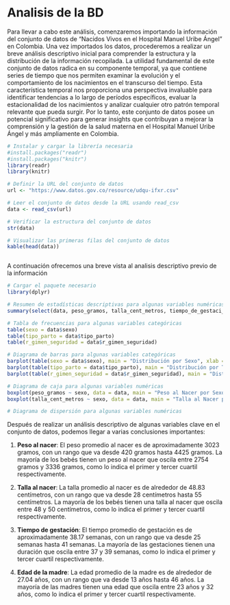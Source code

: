 # Analisis de la BD {#intro}

Para llevar a cabo este análisis, comenzaremos importando la información del conjunto de datos de "Nacidos Vivos en el Hospital Manuel Uribe Ángel" en Colombia. Una vez importados los datos, procederemos a realizar un breve análisis descriptivo inicial para comprender la estructura y la distribución de la información recopilada. La utilidad fundamental de este conjunto de datos radica en su componente temporal, ya que contiene series de tiempo que nos permiten examinar la evolución y el comportamiento de los nacimientos en el transcurso del tiempo. Esta característica temporal nos proporciona una perspectiva invaluable para identificar tendencias a lo largo de períodos específicos, evaluar la estacionalidad de los nacimientos y analizar cualquier otro patrón temporal relevante que pueda surgir. Por lo tanto, este conjunto de datos posee un potencial significativo para generar insights que contribuyan a mejorar la comprensión y la gestión de la salud materna en el Hospital Manuel Uribe Ángel y más ampliamente en Colombia.

```r

# Instalar y cargar la librería necesaria
#install.packages("readr")
#install.packages("knitr")
library(readr)
library(knitr)

# Definir la URL del conjunto de datos
url <- "https://www.datos.gov.co/resource/udqu-ifxr.csv"

# Leer el conjunto de datos desde la URL usando read_csv
data <- read_csv(url)

# Verificar la estructura del conjunto de datos
str(data)

# Visualizar las primeras filas del conjunto de datos
kable(head(data))



```

A continuación ofrecemos una breve vista al analisis descriptivo previo de la información

```r
# Cargar el paquete necesario
library(dplyr)

# Resumen de estadísticas descriptivas para algunas variables numéricas
summary(select(data, peso_gramos, talla_cent_metros, tiempo_de_gestaci_n, edad_madre))

# Tabla de frecuencias para algunas variables categóricas
table(sexo = data$sexo)
table(tipo_parto = data$tipo_parto)
table(r_gimen_seguridad = data$r_gimen_seguridad)

# Diagrama de barras para algunas variables categóricas
barplot(table(sexo = data$sexo), main = "Distribución por Sexo", xlab = "Sexo", ylab = "Frecuencia")
barplot(table(tipo_parto = data$tipo_parto), main = "Distribución por Tipo de Parto", xlab = "Tipo de Parto", ylab = "Frecuencia")
barplot(table(r_gimen_seguridad = data$r_gimen_seguridad), main = "Distribución por Régimen de Seguridad", xlab = "Régimen de Seguridad", ylab = "Frecuencia")

# Diagrama de caja para algunas variables numéricas
boxplot(peso_gramos ~ sexo, data = data, main = "Peso al Nacer por Sexo", xlab = "Sexo", ylab = "Peso (gramos)")
boxplot(talla_cent_metros ~ sexo, data = data, main = "Talla al Nacer por Sexo", xlab = "Sexo", ylab = "Talla (centímetros)")

# Diagrama de dispersión para algunas variables numéricas


```

Después de realizar un análisis descriptivo de algunas variables clave en el conjunto de datos, podemos llegar a varias conclusiones importantes:

1. **Peso al nacer**: El peso promedio al nacer es de aproximadamente 3023 gramos, con un rango que va desde 420 gramos hasta 4425 gramos. La mayoría de los bebés tienen un peso al nacer que oscila entre 2754 gramos y 3336 gramos, como lo indica el primer y tercer cuartil respectivamente.

2. **Talla al nacer**: La talla promedio al nacer es de alrededor de 48.83 centímetros, con un rango que va desde 28 centímetros hasta 55 centímetros. La mayoría de los bebés tienen una talla al nacer que oscila entre 48 y 50 centímetros, como lo indica el primer y tercer cuartil respectivamente.

3. **Tiempo de gestación**: El tiempo promedio de gestación es de aproximadamente 38.17 semanas, con un rango que va desde 25 semanas hasta 41 semanas. La mayoría de las gestaciones tienen una duración que oscila entre 37 y 39 semanas, como lo indica el primer y tercer cuartil respectivamente.

4. **Edad de la madre**: La edad promedio de la madre es de alrededor de 27.04 años, con un rango que va desde 13 años hasta 46 años. La mayoría de las madres tienen una edad que oscila entre 23 años y 32 años, como lo indica el primer y tercer cuartil respectivamente.


